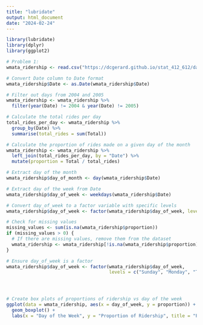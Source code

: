 ```yaml
---
title: "lubridate"
output: html_document
date: "2024-02-24"
---
```


```r
library(lubridate)
library(dplyr)
library(ggplot2)

# Problem 1:
wmata_ridership <- read.csv("https://dcgerard.github.io/stat_412_612/data/wmata_ridership.csv")

# Convert Date column to Date format
wmata_ridership$Date <- as.Date(wmata_ridership$Date)

# Filter out days from 2004 and 2005
wmata_ridership <- wmata_ridership %>%
  filter(year(Date) != 2004 & year(Date) != 2005)

# Calculate the total rides per day
total_rides_per_day <- wmata_ridership %>%
  group_by(Date) %>%
  summarise(total_rides = sum(Total))

# Calculate the proportion of rides made on a given day of the month
wmata_ridership <- wmata_ridership %>%
  left_join(total_rides_per_day, by = "Date") %>%
  mutate(proportion = Total / total_rides)

# Extract day of the month
wmata_ridership$day_of_month <- day(wmata_ridership$Date)

# Extract day of the week from Date
wmata_ridership$day_of_week <- weekdays(wmata_ridership$Date)

# Convert day_of_week to a factor variable with specific levels
wmata_ridership$day_of_week <- factor(wmata_ridership$day_of_week, levels = c("Sunday", "Monday", "Tuesday", "Wednesday", "Thursday", "Friday", "Saturday"))

# Check for missing values
missing_values <- sum(is.na(wmata_ridership$proportion))
if (missing_values > 0) {
  # If there are missing values, remove them from the dataset
  wmata_ridership <- wmata_ridership[!is.na(wmata_ridership$proportion), ]
}

# Ensure day_of_week is a factor
wmata_ridership$day_of_week <- factor(wmata_ridership$day_of_week,
                                      levels = c("Sunday", "Monday", "Tuesday", "Wednesday", "Thursday", "Friday", "Saturday"))




# Create box plots of proportions of ridership vs day of the week
ggplot(data = wmata_ridership, aes(x = day_of_week, y = proportion)) +
  geom_boxplot() +
  labs(x = "Day of the Week", y = "Proportion of Ridership", title = "Proportion of Ridership vs Day of the Week")
```